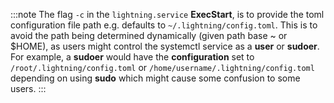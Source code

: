 :::note
The flag `-c` in the `lightning.service` **ExecStart**, is to provide the toml configuration file path e.g. defaults to `~/.lightning/config.toml`. This is to avoid the path being determined dynamically (given path base ~ or $HOME), as users might control the systemctl service as a **user** or **sudoer**. For example, a **sudoer** would have the **configuration** set to `/root/.lightning/config.toml` or `/home/username/.lightning/config.toml` depending on using **sudo** which might cause some confusion to some users.
:::